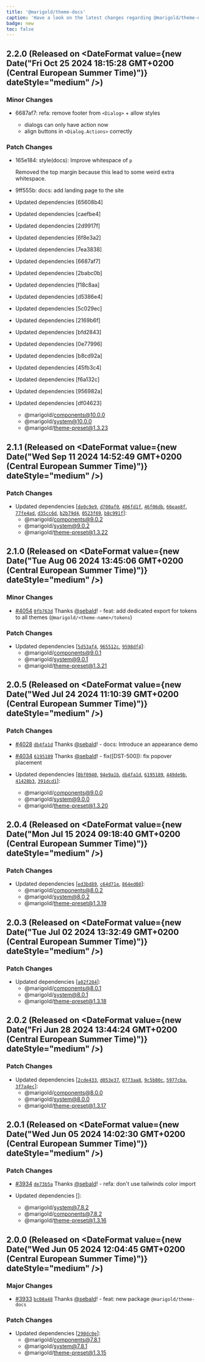 ```yaml
---
title: '@marigold/theme-docs'
caption: 'Have a look on the latest changes regarding @marigold/theme-docs'
badge: new
toc: false
---
```


## 2.2.0 (Released on <DateFormat value={new Date("Fri Oct 25 2024 18:15:28 GMT+0200 (Central European Summer Time)")} dateStyle="medium" />)

### Minor Changes

- 6687af7: refa: remove footer from `<Dialog>` + allow styles

  - dialogs can only have action now
  - align buttons in `<Dialog.Actions>` correctly

### Patch Changes

- 165e184: style(docs): Improve whitespace of `p`

  Removed the top margin because this lead to some weird extra whitespace.

- 9ff555b: docs: add landing page to the site
- Updated dependencies [65608b4]
- Updated dependencies [caefbe4]
- Updated dependencies [2d9917f]
- Updated dependencies [6f8e3a2]
- Updated dependencies [7ea3838]
- Updated dependencies [6687af7]
- Updated dependencies [2babc0b]
- Updated dependencies [f18c8aa]
- Updated dependencies [d5386e4]
- Updated dependencies [5c029ec]
- Updated dependencies [2169b6f]
- Updated dependencies [bfd2843]
- Updated dependencies [0e77996]
- Updated dependencies [b8cd92a]
- Updated dependencies [45fb3c4]
- Updated dependencies [f6a132c]
- Updated dependencies [956982a]
- Updated dependencies [df04623]
  - @marigold/components@10.0.0
  - @marigold/system@10.0.0
  - @marigold/theme-preset@1.3.23

## 2.1.1 (Released on <DateFormat value={new Date("Wed Sep 11 2024 14:52:49 GMT+0200 (Central European Summer Time)")} dateStyle="medium" />)

### Patch Changes

- Updated dependencies [[`de0c9e9`](https://github.com/marigold-ui/marigold/commit/de0c9e94584b3f1733bda09722b0e2eb2fc0a8eb), [`d700af0`](https://github.com/marigold-ui/marigold/commit/d700af043a720a231cd4f6de03f59b62b945727f), [`406fd1f`](https://github.com/marigold-ui/marigold/commit/406fd1fed939f75a6731d5e0ec4baa40751dedc8), [`46f06db`](https://github.com/marigold-ui/marigold/commit/46f06dbb3cc38c17aeb1734fa0b8733c4055fcc4), [`66eae8f`](https://github.com/marigold-ui/marigold/commit/66eae8f4ba8949ebabfcfa26de36a147b7765d38), [`77fe4ad`](https://github.com/marigold-ui/marigold/commit/77fe4adb2a9184d52d375eeca4f0993e8d43b7de), [`d35cc6d`](https://github.com/marigold-ui/marigold/commit/d35cc6d7a66996e9da91936e736a7db57a4a2fd3), [`b2b79d4`](https://github.com/marigold-ui/marigold/commit/b2b79d4daf0ab4950a255039729d216023af1764), [`0523f69`](https://github.com/marigold-ui/marigold/commit/0523f69e6bd370ae5be57a5b28cc341b3bb34b82), [`b8c991f`](https://github.com/marigold-ui/marigold/commit/b8c991fc249f69fab09d9aa3c6a71923cf8324de)]:
  - @marigold/components@9.0.2
  - @marigold/system@9.0.2
  - @marigold/theme-preset@1.3.22

## 2.1.0 (Released on <DateFormat value={new Date("Tue Aug 06 2024 13:45:06 GMT+0200 (Central European Summer Time)")} dateStyle="medium" />)

### Minor Changes

- [#4054](https://github.com/marigold-ui/marigold/pull/4054) [`0fb763d`](https://github.com/marigold-ui/marigold/commit/0fb763ddd199c4f8f2477064d4008fdf22b949a4) Thanks [@sebald](https://github.com/sebald)! - feat: add dedicated export for tokens to all themes (`@marigold/<theme-name>/tokens`)

### Patch Changes

- Updated dependencies [[`5d53af4`](https://github.com/marigold-ui/marigold/commit/5d53af4ef32d8f70ae8d2d84db4fbfdd60998e79), [`965512c`](https://github.com/marigold-ui/marigold/commit/965512c113938cac629bb6cc518926f0d600b40f), [`9598df4`](https://github.com/marigold-ui/marigold/commit/9598df4ed6ac3fa72620d3b2b41d47a451a55d79)]:
  - @marigold/components@9.0.1
  - @marigold/system@9.0.1
  - @marigold/theme-preset@1.3.21

## 2.0.5 (Released on <DateFormat value={new Date("Wed Jul 24 2024 11:10:39 GMT+0200 (Central European Summer Time)")} dateStyle="medium" />)

### Patch Changes

- [#4028](https://github.com/marigold-ui/marigold/pull/4028) [`db4fa1d`](https://github.com/marigold-ui/marigold/commit/db4fa1d08c80a90b05352bd4ec2e53b0084f843f) Thanks [@sebald](https://github.com/sebald)! - docs: Introduce an appearance demo

- [#4034](https://github.com/marigold-ui/marigold/pull/4034) [`6195189`](https://github.com/marigold-ui/marigold/commit/619518955f1a98046820d9a577355d07da3f819d) Thanks [@sebald](https://github.com/sebald)! - fix([DST-500]): fix popover placement

- Updated dependencies [[`0bf0940`](https://github.com/marigold-ui/marigold/commit/0bf0940842eca39810cb644e4b3b935eaf0f2f4c), [`94e9a1b`](https://github.com/marigold-ui/marigold/commit/94e9a1be5ec8ed56aabab335b4867903161c60b8), [`db4fa1d`](https://github.com/marigold-ui/marigold/commit/db4fa1d08c80a90b05352bd4ec2e53b0084f843f), [`6195189`](https://github.com/marigold-ui/marigold/commit/619518955f1a98046820d9a577355d07da3f819d), [`449de9b`](https://github.com/marigold-ui/marigold/commit/449de9b61c95b1fd848dc31d33143f5e73197383), [`41428b3`](https://github.com/marigold-ui/marigold/commit/41428b3ac939ff970149e046cd31d1d8aacbd9bc), [`391dcd1`](https://github.com/marigold-ui/marigold/commit/391dcd18ea761494ac242ffbfe3e356ab6bbdea8)]:
  - @marigold/components@9.0.0
  - @marigold/system@9.0.0
  - @marigold/theme-preset@1.3.20

## 2.0.4 (Released on <DateFormat value={new Date("Mon Jul 15 2024 09:18:40 GMT+0200 (Central European Summer Time)")} dateStyle="medium" />)

### Patch Changes

- Updated dependencies [[`ed3bd89`](https://github.com/marigold-ui/marigold/commit/ed3bd8975c535817ca904bd1f17b1a4009950e2b), [`c64d71e`](https://github.com/marigold-ui/marigold/commit/c64d71e190ba7b361fefeb94e25daa8715050448), [`864ed08`](https://github.com/marigold-ui/marigold/commit/864ed08bbc7305292e4777baad795b39e8c171f1)]:
  - @marigold/components@8.0.2
  - @marigold/system@8.0.2
  - @marigold/theme-preset@1.3.19

## 2.0.3 (Released on <DateFormat value={new Date("Tue Jul 02 2024 13:32:49 GMT+0200 (Central European Summer Time)")} dateStyle="medium" />)

### Patch Changes

- Updated dependencies [[`a02f284`](https://github.com/marigold-ui/marigold/commit/a02f284baa1e4bc78dbad960377810a1665a5c49)]:
  - @marigold/components@8.0.1
  - @marigold/system@8.0.1
  - @marigold/theme-preset@1.3.18

## 2.0.2 (Released on <DateFormat value={new Date("Fri Jun 28 2024 13:44:24 GMT+0200 (Central European Summer Time)")} dateStyle="medium" />)

### Patch Changes

- Updated dependencies [[`2cde433`](https://github.com/marigold-ui/marigold/commit/2cde433e21bc49e378b96c9d812baf21914cf382), [`d053e37`](https://github.com/marigold-ui/marigold/commit/d053e37f49ef382ea33c7743d0d67d89153ccc9e), [`0773aa8`](https://github.com/marigold-ui/marigold/commit/0773aa8cd6ee71faf4f0d04f80f33cbe7fc56202), [`9c5b80c`](https://github.com/marigold-ui/marigold/commit/9c5b80c7a1dbfef5e1e7c2a557fc17f81640945c), [`5977cba`](https://github.com/marigold-ui/marigold/commit/5977cba2ce729ea32f9db869e9c19e16032e58ec), [`3f7a4ec`](https://github.com/marigold-ui/marigold/commit/3f7a4ec80a4b56fea3c63e44b71ad86fa36e3d75)]:
  - @marigold/components@8.0.0
  - @marigold/system@8.0.0
  - @marigold/theme-preset@1.3.17

## 2.0.1 (Released on <DateFormat value={new Date("Wed Jun 05 2024 14:02:30 GMT+0200 (Central European Summer Time)")} dateStyle="medium" />)

### Patch Changes

- [#3934](https://github.com/marigold-ui/marigold/pull/3934) [`de73b5a`](https://github.com/marigold-ui/marigold/commit/de73b5af0f1108e1fbe33feaa62a52348f942e1c) Thanks [@sebald](https://github.com/sebald)! - refa: don't use tailwinds color import

- Updated dependencies []:
  - @marigold/system@7.8.2
  - @marigold/components@7.8.2
  - @marigold/theme-preset@1.3.16

## 2.0.0 (Released on <DateFormat value={new Date("Wed Jun 05 2024 12:04:45 GMT+0200 (Central European Summer Time)")} dateStyle="medium" />)

### Major Changes

- [#3933](https://github.com/marigold-ui/marigold/pull/3933) [`bc08a48`](https://github.com/marigold-ui/marigold/commit/bc08a48087c31b501b5e4aeb9a992cb97ad9e21d) Thanks [@sebald](https://github.com/sebald)! - feat: new package `@marigold/theme-docs`

### Patch Changes

- Updated dependencies [[`290dc0e`](https://github.com/marigold-ui/marigold/commit/290dc0e8b5b5fc1492d391d8e6156bd849f0b37d)]:
  - @marigold/components@7.8.1
  - @marigold/system@7.8.1
  - @marigold/theme-preset@1.3.15
